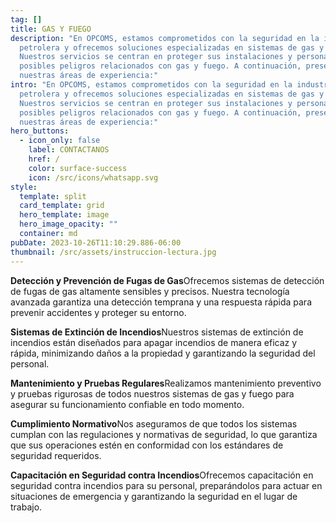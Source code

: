 ```yaml
---
tag: []
title: GAS Y FUEGO
description: "En OPCOMS, estamos comprometidos con la seguridad en la industria
  petrolera y ofrecemos soluciones especializadas en sistemas de gas y fuego.
  Nuestros servicios se centran en proteger sus instalaciones y personal de
  posibles peligros relacionados con gas y fuego. A continuación, presentamos
  nuestras áreas de experiencia:"
intro: "En OPCOMS, estamos comprometidos con la seguridad en la industria
  petrolera y ofrecemos soluciones especializadas en sistemas de gas y fuego.
  Nuestros servicios se centran en proteger sus instalaciones y personal de
  posibles peligros relacionados con gas y fuego. A continuación, presentamos
  nuestras áreas de experiencia:"
hero_buttons:
  - icon_only: false
    label: CONTACTANOS
    href: /
    color: surface-success
    icon: /src/icons/whatsapp.svg
style:
  template: split
  card_template: grid
  hero_template: image
  hero_image_opacity: ""
  container: md
pubDate: 2023-10-26T11:10:29.886-06:00
thumbnail: /src/assets/instruccion-lectura.jpg
---
```

**Detección y Prevención de Fugas de Gas**Ofrecemos sistemas de detección de fugas de gas altamente sensibles y precisos. Nuestra tecnología avanzada garantiza una detección temprana y una respuesta rápida para prevenir accidentes y proteger su entorno.

**Sistemas de Extinción de Incendios**Nuestros sistemas de extinción de incendios están diseñados para apagar incendios de manera eficaz y rápida, minimizando daños a la propiedad y garantizando la seguridad del personal.

**Mantenimiento y Pruebas Regulares**Realizamos mantenimiento preventivo y pruebas rigurosas de todos nuestros sistemas de gas y fuego para asegurar su funcionamiento confiable en todo momento.

**Cumplimiento Normativo**Nos aseguramos de que todos los sistemas cumplan con las regulaciones y normativas de seguridad, lo que garantiza que sus operaciones estén en conformidad con los estándares de seguridad requeridos.

**Capacitación en Seguridad contra Incendios**Ofrecemos capacitación en seguridad contra incendios para su personal, preparándolos para actuar en situaciones de emergencia y garantizando la seguridad en el lugar de trabajo.
